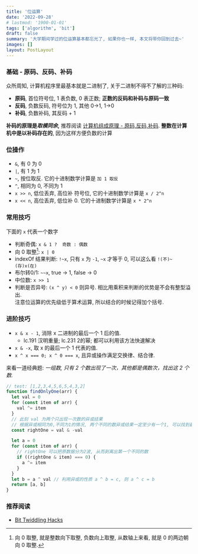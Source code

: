 ```yaml
---
title: '位运算'
date: '2022-09-28'
# lastmod: '1900-01-01'
tags: ['algorithm', 'bit']
draft: false
summary: '大学期间学过的位运算基本都忘光了, 如果你也一样, 本文将带你回到过去~'
images: []
layout: PostLayout
---
```


### 基础 - 原码、反码、补码

众所周知, 计算机程序里最基本就是二进制了, 关于二进制不得不了解的三种码:

- **原码**, 首位符号位, 1 表负数, 0 表正数; **正数的反码和补码与原码一致**
- **反码**, 负数反码, 符号位为 1, 其他 0->1, 1->0
- **补码**, 负数补码, 其反码 + 1

**补码的原理是*取模同余*,** 推荐阅读 [计算机组成原理 - 原码,反码,补码](https://www.cnblogs.com/banmei-brandy/p/12299655.html). **整数在计算机中是以补码存在的**, 因为这样方便负数的计算

### 位操作

- `&`, 有 0 为 0
- `|`, 有 1 为 1
- `~`, 按位取反. 它的十进制数学计算是 `加 1 取反`
- `^`, 相同为 0, 不同为 1
- `x >> n`, 低位丢弃, 高位补 符号位, 它的十进制数学计算是 `x / 2^n`
- `x << n`, 高位丢弃, 低位补 0. 它的十进制数学计算是 `x * 2^n`

### 常用技巧

下面的 `x` 代表一个数字

- 判断奇偶: `x & 1 ?  奇数 : 偶数`
- 向 0 取整[^1]: `x | 0`
- indexOf 结果判断: `!~x`, 只有 `x` 为 `-1`, `~x` 才等于 0, 可以这么看 `!(不)~(存)x(在)`
- 布尔转0/1: `~~x`, true -> 1, false -> 0
- 中位数: `x >> 1`
- 判断是否异号: `(x ^ y) < 0` 则异号. 相比用乘积来判断的优势是不会有整型溢出.  
  注意位运算的优先级低于算术运算, 所以结合的时候记得加个括号.

### 进阶技巧

- `x & x - 1`, 消除 x 二进制的最后一个 1 后的值.
  - lc.191 汉明重量; lc.231 2的幂; 都可以利用该方法快速解决
- `x & -x`, 取 x 的最后一个 1 代表的值.
- `x ^ x === 0; x ^ 0 === x`, 且异或操作满足交换律、结合律.

来看一道经典题: _一组数, 只有 2 个数出现了一次，其他都是偶数次，找出这 2 个数._

```js
// test: [1,2,3,4,5,6,5,4,3,2]
function findOnlyOne(arr) {
  let val = 0
  for (const item of arr) {
    val ^= item
  }
  // 此刻 val 为两个只出现一次数的异或结果
  // 根据异或相同为0,不同为1的情况, 两个不同的数异或结果一定至少有一个1, 可以找到最右边的 1
  const rightOne = val & -val

  let a = 0
  for (const item of arr) {
    // rightOne 可以把原数据分为2波, 从而剥离出第一个不同的数
    if ((rightOne & item) === 0) {
      a ^= item
    }
  }
  let b = a ^ val // 利用异或的性质 a ^ b = c, 则 a ^ c = b
  return [a, b]
}
```

### 推荐阅读

- [Bit Twiddling Hacks](https://graphics.stanford.edu/~seander/bithacks.html)

[^1]: 向 0 取整, 就是整数向下取整, 负数向上取整, 从数轴上来看, 就是 0 的两边朝向 0 取整.
